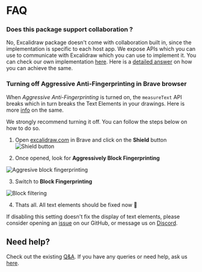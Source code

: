 # FAQ

### Does this package support collaboration ?

No, Excalidraw package doesn't come with collaboration built in, since the implementation is specific to each host app. We expose APIs which you can use to communicate with Excalidraw which you can use to implement it. You can check our own implementation [here](https://github.com/excalidraw/excalidraw/blob/master/src/excalidraw-app/index.tsx). Here is a [detailed answer](https://github.com/excalidraw/excalidraw/discussions/3879#discussioncomment-1110524) on how you can achieve the same.

### Turning off Aggressive Anti-Fingerprinting in Brave browser

When *Aggressive Anti-Fingerprinting* is turned on, the `measureText` API breaks which in turn breaks the Text Elements in your drawings. Here is more [info](https://github.com/excalidraw/excalidraw/pull/6336) on the same.

We strongly recommend turning it off. You can follow the steps below on how to do so.


1. Open [excalidraw.com](https://excalidraw.com) in Brave and click on the **Shield** button
![Shield button](../../assets/brave-shield.png)

<div style={{width:'30rem'}}>

2. Once opened, look for **Aggressively Block Fingerprinting**

![Aggresive block fingerprinting](../../assets/aggressive-block-fingerprint.png)

3. Switch to **Block Fingerprinting**

![Block filtering](../../assets/block-fingerprint.png)

4. Thats all. All text elements should be fixed now 🎉

</div>

If disabling this setting doesn't fix the display of text elements, please consider opening an [issue](https://github.com/excalidraw/excalidraw/issues/new) on our GitHub, or message us on [Discord](https://discord.gg/UexuTaE).



## Need help?

Check out the existing [Q&A](https://github.com/excalidraw/excalidraw/discussions?discussions_q=label%3Apackage%3Aexcalidraw). If you have any queries or need help, ask us [here](https://github.com/excalidraw/excalidraw/discussions?discussions_q=label%3Apackage%3Aexcalidraw).
